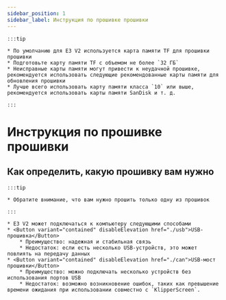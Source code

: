 ```yaml
---
sidebar_position: 1
sidebar_label: Инструкция по прошивке прошивки
---
```





    :::tip

    * По умолчанию для E3 V2 используется карта памяти TF для прошивки прошивки
    * Подготовьте карту памяти TF с объемом не более `32 ГБ`
    * Неисправные карты памяти могут привести к неудачной прошивке, рекомендуется использовать следующие рекомендованные карты памяти для обновления прошивки
    * Лучше всего использовать карту памяти класса `10` или выше, рекомендуется использовать карты памяти SanDisk и т. д.

    :::

# Инструкция по прошивке прошивки


## Как определить, какую прошивку вам нужно

    :::tip

    * Обратите внимание, что вам нужно прошить только одну из прошивок

    :::
    
    * E3 V2 может подключаться к компьютеру следующими способами
    * <Button variant="contained" disableElevation href="./usb">USB-прошивка</Button>
        * Преимущество: надежная и стабильная связь
        * Недостаток: если есть несколько USB-устройств, это может повлиять на передачу данных
    * <Button variant="contained" disableElevation href="./can">USB-мост прошивки</Button>
        * Преимущество: можно подключать несколько устройств без использования портов USB
        * Недостаток: возможно возникновение ошибок, таких как превышение времени ожидания при использовании совместно с `KlipperScreen`.
